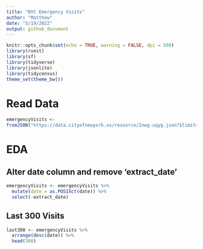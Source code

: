 ```yaml
---
title: "NYC Emergency Visits"
author: "Matthew"
date: "5/19/2022"
output: github_document
---
```


```r
knitr::opts_chunk$set(echo = TRUE, warning = FALSE, dpi = 500)
library(rvest)
library(sf)
library(tidyverse)
library(jsonlite)
library(tidycensus)
theme_set(theme_bw())
```

# Read Data
```r
emergencyVisits <- 
fromJSON("https://data.cityofnewyork.us/resource/2nwg-uqyg.json?$limit=3000")
```


# EDA
## Alter date column and remove 'extract_date'
```r
emergencyVisits <- emergencyVisits %>% 
  mutate(date = as.POSIXct(date)) %>% 
  select(-extract_date)
```

## Last 300 Visits
```r
last300 <- emergencyVisits %>% 
  arrange(desc(date)) %>% 
  head(300)
```

